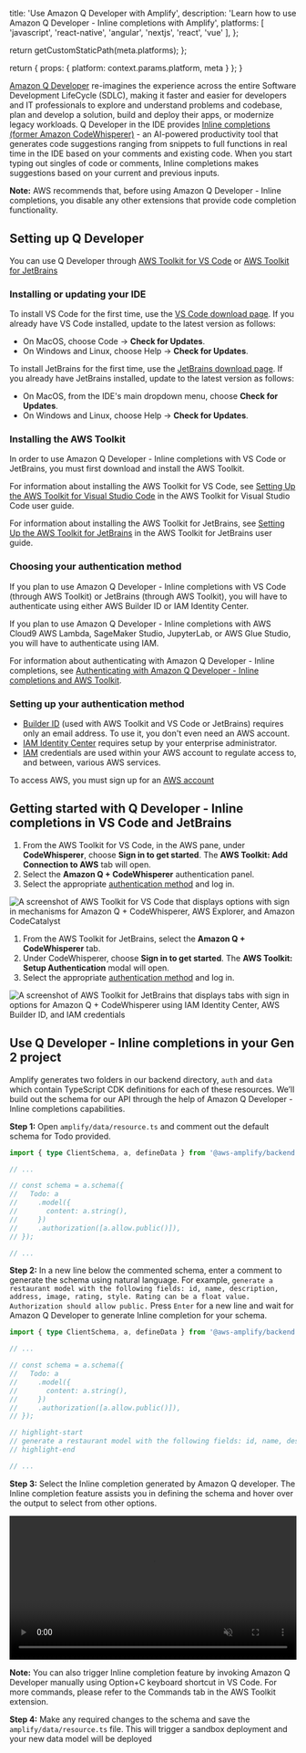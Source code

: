 

  title: 'Use Amazon Q Developer with Amplify',
  description: 'Learn how to use Amazon Q Developer - Inline completions with Amplify',
  platforms: [
    'javascript',
    'react-native',
    'angular',
    'nextjs',
    'react',
    'vue'
  ],
};

  return getCustomStaticPath(meta.platforms);
};

  return {
    props: {
      platform: context.params.platform,
      meta
    }
  };
}

[Amazon Q Developer](https://aws.amazon.com/q/) re-imagines the experience across the entire Software Development LifeCycle (SDLC), making it faster and easier for developers and IT professionals to explore and understand problems and codebase, plan and develop a solution, build and deploy their apps, or modernize legacy workloads. Q Developer in the IDE provides [Inline completions (former Amazon CodeWhisperer)](https://docs.aws.amazon.com/codewhisperer/latest/userguide/what-is-cwspr.html) - an AI-powered productivity tool that generates code suggestions ranging from snippets to full functions in real time in the IDE based on your comments and existing code. When you start typing out singles of code or comments, Inline completions
makes suggestions based on your current and previous inputs. 

<Callout informational>

**Note:** AWS recommends that, before using Amazon Q Developer - Inline completions, you disable any other extensions that provide code completion functionality.

</Callout>

## Setting up Q Developer

You can use Q Developer through [AWS Toolkit for VS Code](https://docs.aws.amazon.com/toolkit-for-vscode/latest/userguide/welcome.html) or [AWS Toolkit for JetBrains](https://docs.aws.amazon.com/toolkit-for-jetbrains/latest/userguide/welcome.html)

### Installing or updating your IDE 

To install VS Code for the first time, use the [VS Code download page](https://code.visualstudio.com/download). If you already have VS Code installed, update to the latest version as follows:

- On MacOS, choose Code -> **Check for Updates**.
- On Windows and Linux, choose Help -> **Check for Updates**.

To install JetBrains for the first time, use the [JetBrains download page](https://www.jetbrains.com/idea/download/). If you already have JetBrains installed, update to the latest version as follows:

- On MacOS, from the IDE's main dropdown menu, choose **Check for Updates**.
- On Windows and Linux, choose Help -> **Check for Updates**.

### Installing the AWS Toolkit

In order to use Amazon Q Developer - Inline completions with VS Code or JetBrains, you must first download and install the AWS Toolkit.

For information about installing the AWS Toolkit for VS Code, see [Setting Up the AWS Toolkit for Visual Studio Code](https://docs.aws.amazon.com/toolkit-for-vscode/latest/userguide/setting-up.html) in the AWS Toolkit for Visual Studio Code user guide.

For information about installing the AWS Toolkit for JetBrains, see [Setting Up the AWS Toolkit for JetBrains](https://docs.aws.amazon.com/toolkit-for-jetbrains/latest/userguide/getting-started.html) in the AWS Toolkit for JetBrains user guide.

### Choosing your authentication method

If you plan to use Amazon Q Developer - Inline completions with VS Code (through AWS Toolkit) or JetBrains (through AWS Toolkit), you will have to authenticate using either AWS Builder ID or IAM Identity Center.

If you plan to use Amazon Q Developer - Inline completions with AWS Cloud9 AWS Lambda, SageMaker Studio, JupyterLab, or AWS Glue Studio, you will have to authenticate using IAM.

For information about authenticating with Amazon Q Developer - Inline completions, see [Authenticating with Amazon Q Developer - Inline completions and AWS Toolkit](https://docs.aws.amazon.com/codewhisperer/latest/userguide/whisper-setup-ide-devs.html#codewhisperer-auth).


### Setting up your authentication method

- [Builder ID](https://docs.aws.amazon.com/signin/latest/userguide/sign-in-aws_builder_id.html) (used with AWS Toolkit and VS Code or JetBrains) requires only an email address. To use it, you don't even need an AWS account.
- [IAM Identity Center](https://docs.aws.amazon.com/singlesignon/latest/userguide/what-is.html) requires setup by your enterprise administrator.
- [IAM](https://docs.aws.amazon.com/IAM/latest/UserGuide/introduction.html) credentials are used within your AWS account to regulate access to, and between, various AWS services.

To access AWS, you must sign up for an [AWS account](https://docs.aws.amazon.com/codewhisperer/latest/userguide/setting-up.html#getting-started-signup)

## Getting started with Q Developer - Inline completions in VS Code and JetBrains

<BlockSwitcher>
<Block name="VS Code">

1. From the AWS Toolkit for VS Code, in the AWS pane, under **CodeWhisperer**, choose **Sign in to get started**. The **AWS Toolkit: Add Connection to AWS** tab will open.
1. Select the **Amazon Q + CodeWhisperer** authentication panel.
1. Select the appropriate [authentication method](https://docs.aws.amazon.com/codewhisperer/latest/userguide/whisper-setup-ide-devs.html#codewhisperer-auth) and log in.

![A screenshot of AWS Toolkit for VS Code that displays options with sign in mechanisms for Amazon Q + CodeWhisperer, AWS Explorer, and Amazon CodeCatalyst](/images/gen2/q-developer/VSCode.png)

</Block>
<Block name="JetBrains">

1. From the AWS Toolkit for JetBrains, select the **Amazon Q + CodeWhisperer** tab.
1. Under CodeWhisperer, choose **Sign in to get started**. The **AWS Toolkit: Setup Authentication** modal will open.
1. Select the appropriate [authentication method](https://docs.aws.amazon.com/codewhisperer/latest/userguide/whisper-setup-ide-devs.html#codewhisperer-auth) and log in.

![A screenshot of AWS Toolkit for JetBrains that displays tabs with sign in options for Amazon Q + CodeWhisperer using IAM Identity Center, AWS Builder ID, and IAM credentials](/images/gen2/q-developer/JetBrains.png)

</Block>
</BlockSwitcher>


## Use Q Developer - Inline completions in your Gen 2 project

Amplify generates two folders in our backend directory, `auth` and `data` which contain TypeScript CDK definitions for each of these resources.  We’ll build out the schema for our API through the help of Amazon Q Developer - Inline completions capabilities.

**Step 1:** Open `amplify/data/resource.ts` and comment out the default schema for Todo provided.

```ts title="amplify/data/resource.ts"
import { type ClientSchema, a, defineData } from '@aws-amplify/backend';

// ...

// const schema = a.schema({
//   Todo: a
//     .model({
//       content: a.string(),
//     })
//     .authorization([a.allow.public()]),
// });

// ...
```

**Step 2:** In a new line below the commented schema, enter a comment to generate the schema using natural language. For example, `generate a restaurant model with the following fields: id, name, description, address, image, rating, style. Rating can be a float value. Authorization should allow public.`  Press `Enter` for a new line and wait for Amazon Q Developer to generate Inline completion for your schema.

```ts title="amplify/data/resource.ts"
import { type ClientSchema, a, defineData } from '@aws-amplify/backend';

// ...

// const schema = a.schema({
//   Todo: a
//     .model({
//       content: a.string(),
//     })
//     .authorization([a.allow.public()]),
// });

// highlight-start
// generate a restaurant model with the following fields: id, name, description, address, image, rating, style. Rating can be a float value. Authorization should allow public.
// highlight-end

// ...
```

**Step 3:** Select the Inline completion generated by Amazon Q developer. The Inline completion feature assists you in defining the schema
and hover over the output to select from other options.

<video autoPlay={true} muted={true} loop={true} width="100%" playsInline={true}>
  <source src="/images/gen2/q-developer/Amplify-Gen2-Q-Developer.mp4" />
</video>

<Callout informational>

**Note:** You can also trigger Inline completion feature by invoking Amazon Q Developer manually using Option+C keyboard shortcut in VS Code. For more commands, please refer to the Commands tab in the AWS Toolkit extension. 

</Callout>

**Step 4:** Make any required changes to the schema and save the `amplify/data/resource.ts` file. This will trigger a sandbox deployment and your new data model will be deployed 

